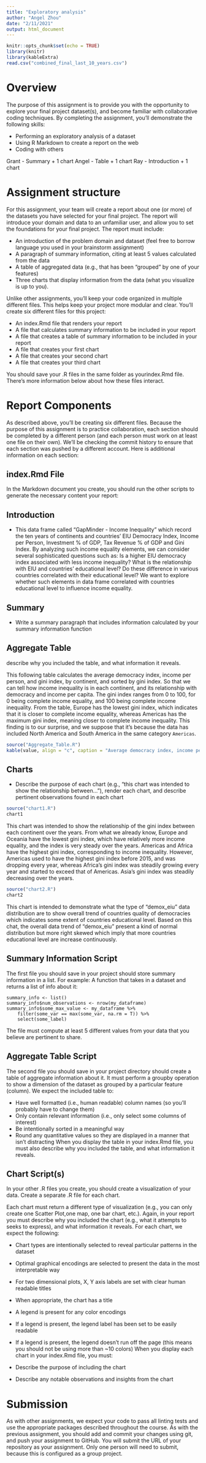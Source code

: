 ```yaml
---
title: "Exploratory analysis"
author: "Angel Zhou"
date: "2/11/2021"
output: html_document
---
```


```r
knitr::opts_chunk$set(echo = TRUE)
library(knitr)
library(kableExtra)
read.csv("combined_final_last_10_years.csv")

```

# Overview

The purpose of this assignment is to provide you with the opportunity to explore your final project dataset(s), and become familiar with collaborative coding techniques. By completing the assignment, you'll demonstrate the following skills:

- Performing an exploratory analysis of a dataset
- Using R Markdown to create a report on the web
- Coding with others

Grant - Summary + 1 chart
Angel - Table + 1 chart
Ray - Introduction + 1 chart

# Assignment structure

For this assignment, your team will create a report about one (or more) of the datasets you have selected for your final project. The report will introduce your domain and data to an unfamiliar user, and allow you to set the foundations for your final project. The report must include:

- An introduction of the problem domain and dataset (feel free to borrow language you used in your brainstorm assignment)
- A paragraph of summary information, citing at least 5 values calculated from the data
- A table of  aggregated data (e.g., that has been "grouped" by one of your features)
- Three charts that display information from the data (what you visualize is up to you).

Unlike other assignments, you'll keep your code organized in multiple different files. This helps keep your project more modular and clear. You'll create six different files for this project:

- An index.Rmd file that renders your report
- A file that calculates summary information to be included in your report
- A file that creates a table of summary information to be included in your report
- A file that creates your first chart
- A file that creates your second chart
- A file that creates your third chart

You should save your .R files in the same folder as yourindex.Rmd file. There's more information below about how these files interact. 

# Report Components

As described above, you'll be creating six different files. Because the purpose of this assignment is to practice collaboration, each section should be completed by a different person (and each person must work on at least one file on their own). We'll be checking the commit history to ensure that each section was pushed by a different account. Here is additional information on each section:

## index.Rmd File

In the Markdown document you create, you should run the other scripts to generate the necessary content your report:

#############################################################################
## Introduction
- This data frame called "GapMinder - Income Inequality" which record the ten years of continents and countries' EIU Democracy Index, Income per Person, Investment % of GDP, Tax Revenue % of GDP and Gini Index. By analyzing such income equality elements, we can consider several sophisticated questions such as: Is a higher EIU democracy index associated with less income inequality? What is the relationship with EIU and countries' educational level? Do these difference in various countries correlated with their educational level? We want to explore whether such elements in data frame correlated with countries educational level to influence income equality.


## Summary 
- Write a summary paragraph that includes information calculated by your summary information function

## Aggregate Table
describe why you included the table, and what information it reveals.

This following table calculates the average democracy index, income per person, and gini index, by continent, and sorted by gini index. So that we can tell how income inequality is in each continent, and its relationship with democracy and income per capita. The gini index ranges from 0 to 100, for 0 being complete income equality, and 100 being complete income inequality. From the table, Europe has the lowest gini index, which indicates that it is closer to complete income equality, whereas Americas has the maximum gini index, meaning closer to complete income inequality. This finding is to our surprise, and we suppose that it's because the data has included North America and South America in the same category `Americas`. 

```r
source("Aggregate_Table.R")
kable(value, align = "c", caption = "Average democracy index, income per person, gini index, by continent", padding = 2)
```


## Charts
- Describe the purpose of each chart (e.g., "this chart was intended to show the relationship between..."), render each chart, and describe pertinent observations found in each chart

```r
source("chart1.R")
chart1
```

This chart was intended to show the relationship of the gini index between each continent over the years. From what we already know, Europe and Oceania have the lowest gini index, which have relatively more income equality, and the index is very steady over the years. Americas and Africa have the highest gini index, corresponding to income inequality. However, Americas used to have the highest gini index before 2015, and was dropping every year, whereas Africa's gini index was steadily growing every year and started to exceed that of Americas. Asia's gini index was steadily decreasing over the years.

############################################################################
```r
source("chart2.R")
chart2
```
This chart is intended to demonstrate what the type of "demox_eiu" data distribution are to show overall trend of countries quality of democracies which indicates some extent of countries educational level. Based on this chat, the overall data trend of "demox_eiu" present a kind of normal distribution but more right skewed which imply that more countries educational level are increase continuously. 


## Summary Information Script

The first file you should save in your project should store summary information in a list. For example:
A function that takes in a dataset and returns a list of info about it:

```
summary_info <- list()
summary_info$num_observations <- nrow(my_dataframe)
summary_info$some_max_value <- my_dataframe %>%
    filter(some_var == max(some_var, na.rm = T)) %>%
    select(some_label)
```

The file must compute at least 5 different values from your data that you believe are pertinent to share. 

## Aggregate Table Script

The second file you should save in your project directory should create a table of aggregate information about it. It must perform a groupby operation to show a dimension of the dataset as grouped by a particular feature (column). We expect the included table to:

- Have well formatted (i.e., human readable) column names (so you'll probably have to change them)
- Only contain relevant information (i.e., only select some columns of interest)
- Be intentionally sorted in a meaningful way
- Round any quantitative values so they are displayed in a manner that isn't distracting
When you display the table in your index.Rmd file, you must also describe why you included the table, and what information it reveals.

## Chart Script(s)
In your other .R files you create, you should create a visualization of your data. Create a separate .R file for each chart.

Each chart must return a different type of visualization (e.g., you can only create one Scatter Plot,one map, one bar chart, etc.).  Again, in your report you must describe why you included the chart (e.g., what it attempts to seeks to express), and what information it reveals. For each chart, we expect the following:

- Chart types are intentionally selected to reveal particular patterns in the dataset
- Optimal graphical encodings are selected to present the data in the most interpretable way
- For two dimensional plots, X, Y axis labels are set with clear human readable titles
- When appropriate, the chart has a title
- A legend is present for any color encodings
- If a legend is present, the legend label has been set to be easily readable
- If a legend is present, the legend doesn't run off the page (this means you should not be using more than
~10 colors)
When you display each chart in your index.Rmd file, you must:

- Describe the purpose of including the chart
- Describe any notable observations and insights from the chart

# Submission
As with other assignments, we expect your code to pass all linting tests and use the appropriate packages described throughout the course. As with the previous assignment, you should add and commit your changes using git, and push your assignment to GitHub. You will submit the URL of your repository as your assignment. Only one person will need to submit, because this is configured as a group project. 

